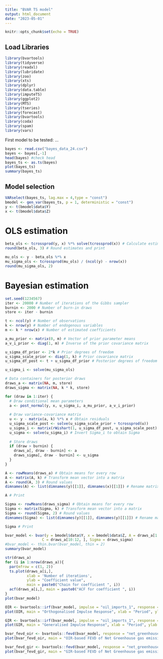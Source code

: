 ```yaml
---
title: "BVAR TS model"
output: html_document
date: "2023-05-01"
---
```


```r
knitr::opts_chunk$set(echo = TRUE)
```

## Load Libraries

```r
library(bvartools)
library(tidyverse)
library(readxl)
library(lubridate)
library(zoo)
library(xts)
library(dplyr)
library(data.table)
library(imputeTS)
library(ggplot2)
library(MTS)
library(tseries)
library(forecast)
library(bvartools)
library(coda)
library(spam)
library(vars)
```

First model to be tested: ...

```r
bayes <- read.csv("bayes_data_24.csv")
bayes <- bayes[,-1]
head(bayes) #check head
bayes_ts <- as.ts(bayes)
plot(bayes_ts)
summary(bayes_ts)
```


## Model selection

```r
VARselect(bayes_ts, lag.max = 4,type = "const") 
bmodel <- gen_var(bayes_ts, p = 1, deterministic = "const")
y <- t(bmodel$data$Y)
x <- t(bmodel$data$Z)
```

# OLS estimation

```r
beta_ols <- tcrossprod(y, x) %*% solve(tcrossprod(x)) # Calculate estimates
round(beta_ols, 3) # Round estimates and print

mu_ols <- y - beta_ols %*% x
mu_sigma_ols <- tcrossprod(mu_ols) / (ncol(y) - nrow(x))
round(mu_sigma_ols, 2)
```

# Bayesian estimation

```r

set.seed(1234567)
iter <- 20000 # Number of iterations of the Gibbs sampler
burnin <- 2000 # Number of burn-in draws
store <- iter - burnin

t <- ncol(y) # Number of observations
k <- nrow(y) # Number of endogenous variables
m <- k * nrow(x) # Number of estimated coefficients
```

```r
a_mu_prior <- matrix(0, m) # Vector of prior parameter means
a_v_i_prior <- diag(1, m) # Inverse of the prior covariance matrix

u_sigma_df_prior <- 2*k # Prior degrees of freedom
u_sigma_scale_prior <- diag(1, k) # Prior covariance matrix
u_sigma_df_post <- t + u_sigma_df_prior # Posterior degrees of freedom
```

```r
u_sigma_i <- solve(mu_sigma_ols)

# Data containers for posterior draws
draws_a <- matrix(NA, m, store)
draws_sigma <- matrix(NA, k * k, store)
```

```r
for (draw in 1:iter) {
  # Draw conditional mean parameters
  a <- post_normal(y, x, u_sigma_i, a_mu_prior, a_v_i_prior)
  
  # Draw variance-covariance matrix
  u <- y - matrix(a, k) %*% x # Obtain residuals
  u_sigma_scale_post <- solve(u_sigma_scale_prior + tcrossprod(u))
  u_sigma_i <- matrix(rWishart(1, u_sigma_df_post, u_sigma_scale_post)[,, 1], k)
  u_sigma <- solve(u_sigma_i) # Invert Sigma_i to obtain Sigma
  
  # Store draws
  if (draw > burnin) {
    draws_a[, draw - burnin] <- a
    draws_sigma[, draw - burnin] <- u_sigma
  }
}
```

```r

A <- rowMeans(draws_a) # Obtain means for every row
A <- matrix(A, k) # Transform mean vector into a matrix
A <- round(A, 3) # Round values
dimnames(A) <- list(dimnames(y)[[1]], dimnames(x)[[1]]) # Rename matrix dimensions

A # Print

Sigma <- rowMeans(draws_sigma) # Obtain means for every row
Sigma <- matrix(Sigma, k) # Transform mean vector into a matrix
Sigma <- round(Sigma, 2) # Round values
dimnames(Sigma) <- list(dimnames(y)[[1]], dimnames(y)[[1]]) # Rename matrix dimensions

Sigma # Print
```

```r
bvar_model <- bvar(y = bmodel$data$Y, x = bmodel$data$Z, A = draws_a[1:9,],
                 C = draws_a[10:12, ], Sigma = draws_sigma)
#bvar_model <- thin.bvar(bvar_model, thin = 2)
summary(bvar_model)

```

```r
str(draws_a)
for (i in 1:nrow(draws_a)){
  par(mfrow = c(1, 2))
  ts.plot(draws_a[i,], 
          xlab = 'Number of iterations', 
          ylab = "Coefficient value", 
          main = paste0("Chain for coefficient ", i))
  acf(draws_a[i,], main = paste0("ACF for coefficient ", i))
}
plot(bvar_model)
```

```r
OIR <- bvartools::irf(bvar_model, impulse = "oil_imports_1", response = "net_greenhouse_pc_1", n.ahead = 5, type = "oir")
plot(OIR, main = "Orthogonalised Impulse Response", xlab = "Period", ylab = "Response")

GIR <- bvartools::irf(bvar_model, impulse = "oil_imports_1", response = "net_greenhouse_pc_1", n.ahead = 5, type = "gir")
plot(GIR, main = "Generalised Impulse Response", xlab = "Period", ylab = "Response")
```

```r
bvar_fevd_oir <- bvartools::fevd(bvar_model, response = "net_greenhouse_pc_1")
plot(bvar_fevd_oir, main = "OIR-based FEVD of Net Greenhouse gas emissions per capita")

bvar_fevd_gir <- bvartools::fevd(bvar_model, response = "net_greenhouse_pc_1", type = "gir")
plot(bvar_fevd_gir, main = "GIR-based FEVD of Net Greenhouse gas emissions per capita")
```

